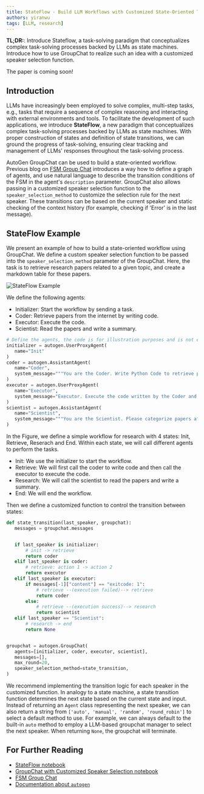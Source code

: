 ```yaml
---
title: StateFlow - Build LLM Workflows with Customized State-Oriented Transition Function in GroupChat
authors: yiranwu
tags: [LLM, research]
---
```


**TL;DR:**: Introduce Stateflow, a task-solving paradigm that conceptualizes complex task-solving processes backed by LLMs as state machines.
Introduce how to use GroupChat to realize such an idea with a customized speaker selection function.

The paper is coming soon!

## Introduction
LLMs have increasingly been employed to solve complex, multi-step tasks, e.g., tasks that require a sequence of complex reasoning
and interacting with external environments and tools. To facilitate the development of such applications, we introduce **StateFlow**, a new paradigm
that conceptualizes complex task-solving processes backed by LLMs as state machines. With proper construction of states and definition of
state transitions, we can ground the progress of task-solving, ensuring clear tracking and management of LLMs' responses throughout the task-solving process.


AutoGen GroupChat can be used to build a state-oriented workflow. Previous blog on [FSM Group Chat](/blog/2024-02-11-FSM-GroupChat)
introduces a way how to define a graph of agents, and use natural language to describe the transition conditions of the FSM in the agent's `description` parameter.
GroupChat also allows passing in a customized speaker selection function to the `speaker_selection_method` to customize the selection rule for the next speaker.
These transitions can be based on the current speaker and static checking of the context history (for example, checking if 'Error' is in the last message).


## StateFlow Example
We present an example of how to build a state-oriented workflow using GroupChat.
We define a custom speaker selection function to be passed into the `speaker_selection_method` parameter of the GroupChat.
Here, the task is to retrieve research papers related to a given topic, and create a markdown table for these papers.

![StateFlow Example](./img/sf_example_1.png)


We define the following agents:
- Initializer: Start the workflow by sending a task.
- Coder: Retrieve papers from the internet by writing code.
- Executor: Execute the code.
- Scientist: Read the papers and write a summary.


```python
# Define the agents, the code is for illustration purposes and is not executable.
initializer = autogen.UserProxyAgent(
   name="Init"
)
coder = autogen.AssistantAgent(
   name="Coder",
   system_message="""You are the Coder. Write Python Code to retrieve papers from arxiv.."""
)
executor = autogen.UserProxyAgent(
   name="Executor",
   system_message="Executor. Execute the code written by the Coder and report the result.",
)
scientist = autogen.AssistantAgent(
   name="Scientist",
   system_message="""You are the Scientist. Please categorize papers after seeing their abstracts printed and create a markdown table with Domain, Title, Authors, Summary and Link. Return 'TERMINATE' in the end.""",
)
```




In the Figure, we define a simple workflow for research with 4 states: Init, Retrieve, Reserach and End. Within each state, we will call different agents to perform the tasks.
- Init: We use the initializer to start the workflow.
- Retrieve: We will first call the coder to write code and then call the executor to execute the code.
- Research: We will call the scientist to read the papers and write a summary.
- End: We will end the workflow.


Then we define a customized function to control the transition between states:
```python
def state_transition(last_speaker, groupchat):
   messages = groupchat.messages


   if last_speaker is initializer:
       # init -> retrieve
       return coder
   elif last_speaker is coder:
       # retrieve: action 1 -> action 2
       return executor
   elif last_speaker is executor:
       if messages[-1]["content"] == "exitcode: 1":
           # retrieve --(execution failed)--> retrieve
           return coder
       else:
           # retrieve --(execution success)--> research
           return scientist
   elif last_speaker == "Scientist":
       # research -> end
       return None


groupchat = autogen.GroupChat(
   agents=[initializer, coder, executor, scientist],
   messages=[],
   max_round=20,
   speaker_selection_method=state_transition,
)
```


We recommend implementing the transition logic for each speaker in the customized function. In analogy to a state machine, a state transition function determines the next state based on the current state and input.
Instead of returning an `Agent` class representing the next speaker, we can also return a string from `['auto', 'manual', 'random', 'round_robin']` to select a default method to use.
For example, we can always default to the built-in `auto` method to employ a LLM-based groupchat manager to select the next speaker.
When returning `None`, the groupchat will terminate.




## For Further Reading
* [StateFlow notebook](https://microsoft.github.io/autogen/docs/notebooks/agentchat_groupchat_stateflow/)
* [GroupChat with Customized Speaker Selection notebook](https://microsoft.github.io/autogen/docs/notebooks/agentchat_groupchat_customized/)
* [FSM Group Chat](https://microsoft.github.io/autogen/blog/2024/02/11/FSM-GroupChat/)
* [Documentation about `autogen`](/docs/Getting-Started)
